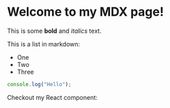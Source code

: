 # Welcome to my MDX page!
 
This is some **bold** and _italics_ text.
 
This is a list in markdown:
 
- One
- Two
- Three

```js
console.log("Hello");
```

Checkout my React component:
 
